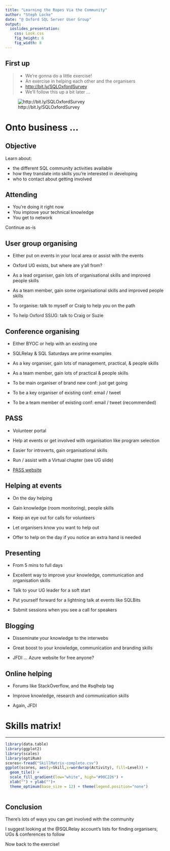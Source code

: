 ```yaml
---
title: "Learning the Ropes Via the Community"
author: "Steph Locke"
date: "@ Oxford SQL Server User Group"
output:
  ioslides_presentation:
    css: Look.css
    fig_height: 6
    fig_width: 8
---
```


## First up
>- We're gonna do a little exercise!
>- An exercise in helping each other and the organisers
>- [http://bit.ly/SQLOxfordSurvey](http://bit.ly/SQLOxfordSurvey)
>- We'll follow this up a bit later ...

![http://bit.ly/SQLOxfordSurvey](imgs/surveyQR.png)

# Onto business ...

## Objective
Learn about:  

- the different SQL community activities available 
- how they translate into skills you're interested in developing
- who to contact about getting involved

## Attending
- You're doing it right now
- You improve your technical knowledge
- You get to network

Continue as-is

## User group organising
- Either put on events in your local area or assist with the events
- Oxford UG exists, but where are y'all from?
- As a lead organiser, gain lots of organisational skills and improved people skills
- As a team member, gain some organisational skills and improved people skills

- To organise: talk to myself or Craig to help you on the path
- To help Oxford SSUG: talk to Craig or Suzie

## Conference organising
- Either BYOC or help with an existing one
- SQLRelay & SQL Saturdays are prime examples
- As a key organiser, gain lots of management, practical, & people skills
- As a team member, gain lots of practical & people skills

- To be main organiser of brand new conf: just get going
- To be a key organiser of existing conf: email / tweet 
- To be a team member of existing conf: email / tweet (recommended)

## PASS 
- Volunteer portal
- Help at events or get involved with organisation like program selection
- Easier for introverts, gain organisational skills
- Run / assist with a Virtual chapter (see UG slide)

- [PASS website](http://sqlpass.org)

## Helping at events
- On the day helping
- Gain knowledge (room monitoring), people skills

- Keep an eye out for calls for volunteers
- Let organisers know you want to help out
- Offer to help on the day if you notice an extra hand is needed

## Presenting
- From 5 mins to full days
- Excellent way to improve your knowledge, communication and organisation skills

- Talk to your UG leader for a soft start
- Put yourself forward for a lightning talk at events like SQLBits
- Submit sessions when you see a call for speakers

## Blogging
- Disseminate your knowledge to the interwebs
- Great boost to your knowledge, communication and branding skills

- JFDI ... Azure website for free anyone?

## Online helping
- Forums like StackOverflow, and the #sqlhelp tag
- Improve knowledge, research and communication skills

- Again, JFDI

# Skills matrix!

----
```r
library(data.table)
library(ggplot2)
library(scales)
library(optiRum)
scores<-fread("SkillMatrix-complete.csv")
ggplot(scores, aes(y=Skill,x=wordwrap(Activity), fill=Level)) + 
  geom_tile() + 
  scale_fill_gradient(low="white", high="#90C226") + 
  xlab("") + ylab("")+
  theme_optimum(base_size = 12) + theme(legend.position="none")
  
```

## Conclusion
There's lots of ways you can get involved with the community

I suggest looking at the @SQLRelay account's lists for finding organisers, UGs & conferences to follow  

Now back to the exercise!